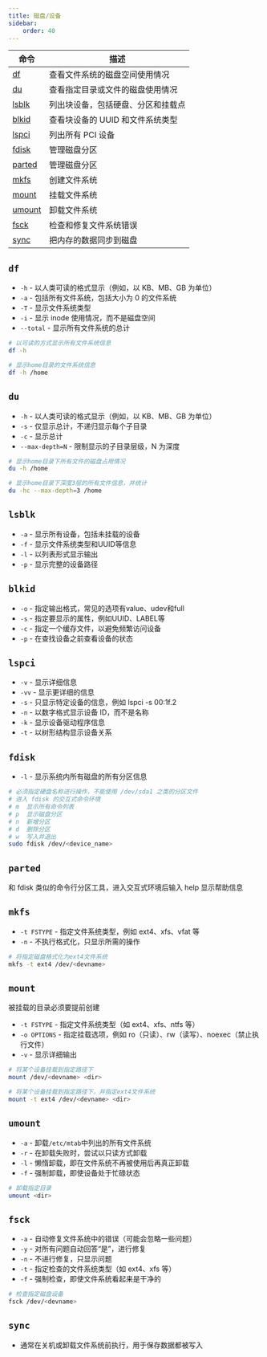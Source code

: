 ```yaml
---
title: 磁盘/设备
sidebar:
    order: 40
---
```


| 命令              | 描述                               |
| ----------------- | ---------------------------------- |
| [df](#df)         | 查看文件系统的磁盘空间使用情况     |
| [du](#du)         | 查看指定目录或文件的磁盘使用情况   |
| [lsblk](#lsblk)   | 列出块设备，包括硬盘、分区和挂载点 |
| [blkid](#blkid)   | 查看块设备的 UUID 和文件系统类型   |
| [lspci](#lspci)   | 列出所有 PCI 设备                  |
| [fdisk](#fdisk)   | 管理磁盘分区                       |
| [parted](#parted) | 管理磁盘分区                       |
| [mkfs](#mkfs)     | 创建文件系统                       |
| [mount](#mount)   | 挂载文件系统                       |
| [umount](#umount) | 卸载文件系统                       |
| [fsck](#fsck)     | 检查和修复文件系统错误             |
| [sync](#sync)     | 把内存的数据同步到磁盘             |

## `df`

- `-h` - 以人类可读的格式显示（例如，以 KB、MB、GB 为单位）
- `-a` - 包括所有文件系统，包括大小为 0 的文件系统
- `-T` - 显示文件系统类型
- `-i` - 显示 inode 使用情况，而不是磁盘空间
- `--total` - 显示所有文件系统的总计

```bash
# 以可读的方式显示所有文件系统信息
df -h

# 显示home目录的文件系统信息
df -h /home
```

## `du`

- `-h` - 以人类可读的格式显示（例如，以 KB、MB、GB 为单位）
- `-s` - 仅显示总计，不递归显示每个子目录
- `-c` - 显示总计
- `--max-depth=N` - 限制显示的子目录层级，N 为深度

```bash
# 显示home目录下所有文件的磁盘占用情况
du -h /home

# 显示home目录下深度3层的所有文件信息，并统计
du -hc --max-depth=3 /home
```

## `lsblk`

- `-a` - 显示所有设备，包括未挂载的设备
- `-f` - 显示文件系统类型和UUID等信息
- `-l` - 以列表形式显示输出
- `-p` - 显示完整的设备路径

## `blkid`

- `-o` - 指定输出格式，常见的选项有value、udev和full
- `-s` - 指定要显示的属性，例如UUID、LABEL等
- `-c` - 指定一个缓存文件，以避免频繁访问设备
- `-p` - 在查找设备之前查看设备的状态

## `lspci`

- `-v` - 显示详细信息
- `-vv` - 显示更详细的信息
- `-s` - 只显示特定设备的信息，例如 lspci -s 00:1f.2
- `-n` - 以数字格式显示设备 ID，而不是名称
- `-k` - 显示设备驱动程序信息
- `-t` - 以树形结构显示设备关系

## `fdisk`

- `-l` - 显示系统内所有磁盘的所有分区信息

```bash
# 必须指定硬盘名称进行操作，不能使用 /dev/sda1 之类的分区文件
# 进入 fdisk 的交互式命令环境
# m  显示所有命令列表
# p  显示磁盘分区
# n  新增分区
# d  删除分区
# w  写入并退出
sudo fdisk /dev/<device_name>

```

## `parted`

和 fdisk 类似的命令行分区工具，进入交互式环境后输入 help 显示帮助信息

## `mkfs`

- `-t FSTYPE` - 指定文件系统类型，例如 ext4、xfs、vfat 等
- `-n` - 不执行格式化，只显示所需的操作

```bash
# 将指定磁盘格式化为ext4文件系统
mkfs -t ext4 /dev/<devname>
```

## `mount`

被挂载的目录必须要提前创建

- `-t FSTYPE` - 指定文件系统类型（如 ext4、xfs、ntfs 等）
- `-o OPTIONS` - 指定挂载选项，例如 ro（只读）、rw（读写）、noexec（禁止执行文件）
- `-v` - 显示详细输出

```bash
# 将某个设备挂载到指定路径下
mount /dev/<devname> <dir>

# 将某个设备挂载到指定路径下，并指定ext4文件系统
mount -t ext4 /dev/<devname> <dir>
```

## `umount`

- `-a` - 卸载`/etc/mtab`中列出的所有文件系统
- `-r` - 在卸载失败时，尝试以只读方式卸载
- `-l` - 懒惰卸载，即在文件系统不再被使用后再真正卸载
- `-f` - 强制卸载，即使设备处于忙碌状态

```bash
# 卸载指定目录
umount <dir>
```

## `fsck`

- `-a` - 自动修复文件系统中的错误（可能会忽略一些问题）
- `-y` - 对所有问题自动回答“是”，进行修复
- `-n` - 不进行修复，只显示问题
- `-t` - 指定检查的文件系统类型（如 ext4、xfs 等）
- `-f` - 强制检查，即使文件系统看起来是干净的

```bash
# 检查指定磁盘设备
fsck /dev/<devname>
```

## `sync`

- 通常在关机或卸载文件系统前执行，用于保存数据都被写入
